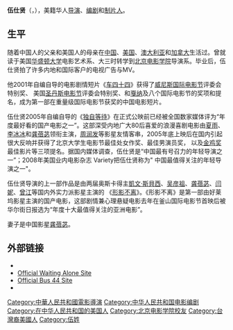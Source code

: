 '''伍仕贤'''（{{lang-en|'''Dayyan Eng'''}}，{{bd|1975年||||}}），美籍华人[[导演|导演]]、[[编剧|编剧]]和[[制片人|制片人]]。

==生平==
随着中国人的父亲和美国人的母亲在[[中国|中国]]、[[美国|美国]]、[[澳大利亚|澳大利亚]]和[[加拿大|加拿大]]生活过。曾就读于美国[[华盛顿大学|华盛顿大学]]电影艺术系、大三时转学到[[北京电影学院|北京电影学院]]导演系。毕业后，伍仕贤拍了许多内地和国际客户的电视广告与MV。

他2001年自编自导的电影剧情短片《[[车四十四|车四十四]]》获得了[[威尼斯国际电影节|威尼斯国际电影节]]评委会特别奖、 美国[[圣丹斯电影节|圣丹斯电影节]]评委会特别奖、和[[戛纳|戛纳]]及八个国际电影节的奖项和提名，成为第一部在重量级国际电影节获奖的中国电影短片。

伍仕贤2005年自编自导的《[[独自等待|独自等待]]》在正式公映前已经被全国数家媒体评为“年度最好看的国产电影之一”。这部深受内地广大80后喜爱的浪漫喜剧电影由[[夏雨|夏雨]]、[[李冰冰|李冰冰]]和[[龚蓓苾|龚蓓苾]]领衔主演，[[周润发|周润发]]等影星友情客串，2005年底上映后在国内引起很大反响并获得了北京大学生电影节最佳处女作奖、最佳男演员奖， 以及[[金鸡奖|金鸡奖]]最佳影片等三项提名。据国内媒体调查，伍仕贤是“中国最有号召力的年轻导演之一”；2008年美国业内电影杂志 Variety把伍仕贤称为" 中国最值得关注的年轻导演之一"。

伍仕贤导演的上一部作品是由两届奥斯卡得主[[凱文·斯貝西|凱文·斯貝西]]、[[吴彦祖|吴彦祖]]、[[龚蓓苾|龚蓓苾]]、[[闫妮|闫妮]]、[[曾江|曾江]]等国内外实力派影星主演的 《[[形影不离|形影不离]]》。《形影不离》是第一部由好莱坞影星主演的国产电影，这部剧情兼心理悬疑电影去年在釜山国际电影节首映后被华尔街日报选为“年度十大最值得关注的亚洲电影”。

妻子是中国影星[[龚蓓苾|龚蓓苾]]。

==外部链接==
*{{Official website|http://www.colordance.com/wushixian.html}}
*[http://www.colordance.com/dzdd.html Official Waiting Alone Site] {{Wayback|url=http://www.colordance.com/dzdd.html |date=20140203054555 }}
*[http://www.colordance.com/bus.html Official Bus 44 Site] {{Wayback|url=http://www.colordance.com/bus.html |date=20131212221709 }}
*{{IMDb name|id=0003419}}

{{Authority control}}
{{DEFAULTSORT:W}}
[[Category:中華人民共和國電影導演|Category:中華人民共和國電影導演]]
[[Category:中华人民共和国电影编剧|Category:中华人民共和国电影编剧]]
[[Category:在中华人民共和国的美国人|Category:在中华人民共和国的美国人]]
[[Category:北京电影学院校友|Category:北京电影学院校友]]
[[Category:台灣裔美國人|Category:台灣裔美國人]]
[[Category:伍姓|Category:伍姓]]